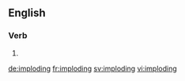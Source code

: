 ==English==

===Verb===
{{head|en|present participle}}

# {{present participle of|implode|lang=en}}

[[de:imploding]]
[[fr:imploding]]
[[sv:imploding]]
[[vi:imploding]]